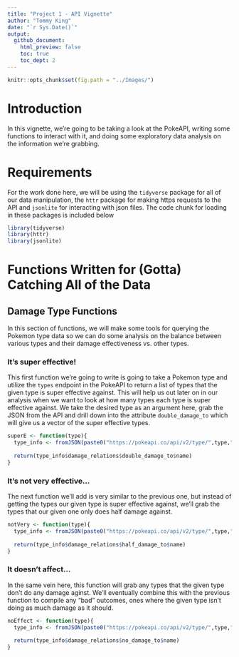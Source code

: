 ```yaml
---
title: "Project 1 - API Vignette"
author: "Tommy King"
date: "`r Sys.Date()`"
output:
  github_document:
    html_preview: false
    toc: true
    toc_dept: 2
---
```


```r
knitr::opts_chunk$set(fig.path = "../Images/")
```  
  
# Introduction  
In this vignette, we're going to be taking a look at the PokeAPI, writing some functions to interact with it, and doing some exploratory data analysis on the information we're grabbing.  
  
# Requirements  
For the work done here, we will be using the `tidyverse` package for all of our data manipulation, the `httr` package for making https requests to the API and `jsonlite` for interacting with json files. The code chunk for loading in these packages is included below  
  
```r
library(tidyverse)
library(httr)
library(jsonlite)
```  
  
# Functions Written for (Gotta) Catching All of the Data  
  
## Damage Type Functions  
In this section of functions, we will make some tools for querying the Pokemon type data so we can do some analysis on the balance between various types and their damage effectiveness vs. other types.
  
### It's super effective!  
This first function we're going to write is going to take a Pokemon type and utilize the `types` endpoint in the PokeAPI to return a list of types that the given type is super effective against. This will help us out later on in our analysis when we want to look at how many types each type is super effective against. We take the desired type as an argument here, grab the JSON from the API and drill down into the attribute `double_damage_to` which will give us a vector of the super effective types.  
  
```r
superE <- function(type){
  type_info <- fromJSON(paste0("https://pokeapi.co/api/v2/type/",type,"/"))
  
  return(type_info$damage_relations$double_damage_to$name)
}
```
  
### It's not very effective...  
The next function we'll add is very similar to the previous one, but instead of getting the types our given type is super effective against, we'll grab the types that our given one only does half damage against.  
  
```r
notVery <- function(type){
  type_info <- fromJSON(paste0("https://pokeapi.co/api/v2/type/",type,"/"))
  
  return(type_info$damage_relations$half_damage_to$name)
}
```
  
### It doesn't affect...
In the same vein here, this function will grab any types that the given type don't do any damage aginst. We'll eventually combine this with the previous function to compile any "bad" outcomes, ones where the given type isn't doing as much damage as it should.  
  
```r
noEffect <- function(type){
  type_info <- fromJSON(paste0("https://pokeapi.co/api/v2/type/",type,"/"))
  
  return(type_info$damage_relations$no_damage_to$name)
}
```